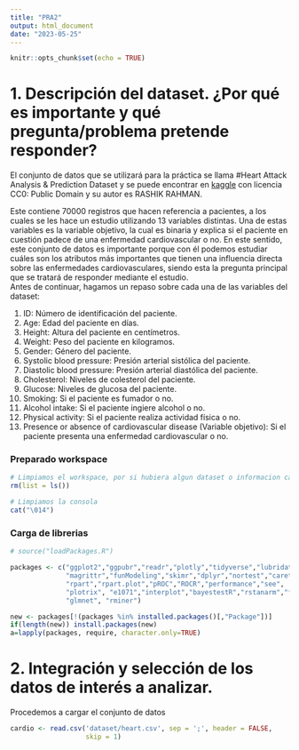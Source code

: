 ```yaml
---
title: "PRA2"
output: html_document
date: "2023-05-25"
---
```


```r
knitr::opts_chunk$set(echo = TRUE)
```

\pagebreak

# 1. Descripción del dataset. ¿Por qué es importante y qué pregunta/problema pretende responder?

El conjunto de datos que se utilizará para la práctica se llama #Heart Attack Analysis & Prediction Dataset y se puede encontrar en [kaggle](https://www.kaggle.com/datasets/rashikrahmanpritom/heart-attack-analysis-prediction-dataset) con licencia CC0: Public Domain y su autor es RASHIK RAHMAN.

Este contiene 70000 registros que hacen referencia a pacientes, a los cuales se les hace un estudio utilizando 13 variables distintas. Una de estas variables es la variable objetivo, la cual es binaria y explica si el paciente en cuestión padece de una enfermedad cardiovascular o no. En este sentido, este conjunto de datos es importante porque con él podemos estudiar cuáles son los atributos más importantes que tienen una influencia directa sobre las enfermedades cardiovasculares, siendo esta la pregunta principal que se tratará de responder mediante el estudio.\
Antes de continuar, hagamos un repaso sobre cada una de las variables del dataset:

1.  ID: Número de identificación del paciente.
2.  Age: Edad del paciente en días.
3.  Height: Altura del paciente en centímetros.
4.  Weight: Peso del paciente en kilogramos.
5.  Gender: Género del paciente.
6.  Systolic blood pressure: Presión arterial sistólica del paciente.
7.  Diastolic blood pressure: Presión arterial diastólica del paciente.
8.  Cholesterol: Niveles de colesterol del paciente.
9.  Glucose: Niveles de glucosa del paciente.
10. Smoking: Si el paciente es fumador o no.
11. Alcohol intake: Si el paciente ingiere alcohol o no.
12. Physical activity: Si el paciente realiza actividad física o no.
13. Presence or absence of cardiovascular disease (Variable objetivo): Si el paciente presenta una enfermedad cardiovascular o no.

\pagebreak

### Preparado workspace

```r
# Limpiamos el workspace, por si hubiera algun dataset o informacion cargada
rm(list = ls())

# Limpiamos la consola
cat("\014")
```

\pagebreak

### Carga de librerias

```r
# source("loadPackages.R")

packages <- c("ggplot2","ggpubr","readr","plotly","tidyverse","lubridate",
              "magrittr","funModeling","skimr","dplyr","nortest","caret",
              "rpart","rpart.plot","pROC","ROCR","performance","see",
              "plotrix", "e1071","interplot","bayestestR","rstanarm","fBasics",
              "glmnet", "rminer")

new <- packages[!(packages %in% installed.packages()[,"Package"])]
if(length(new)) install.packages(new)
a=lapply(packages, require, character.only=TRUE)
```

\pagebreak

# 2. Integración y selección de los datos de interés a analizar.

Procedemos a cargar el conjunto de datos

```r
cardio <- read.csv('dataset/heart.csv', sep = ';', header = FALSE,
                   skip = 1)
```
